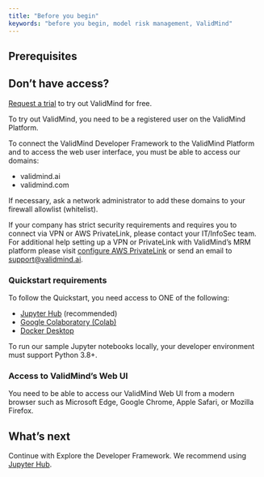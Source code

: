 ```yaml
---
title: "Before you begin"
keywords: "before you begin, model risk management, ValidMind"
---
```


## Prerequisites

::: {.callout-tip}
## Don't have access?
[Request a trial](https://validmind.com/demo) to try out ValidMind for free. 
:::

To try out ValidMind, you need to be a registered user on the ValidMind Platform.

To connect the ValidMind Developer Framework to the ValidMind Platform and to access the web user interface, you must be able to access our domains:

- validmind.ai
- validmind.com

If necessary, ask a network administrator to add these domains to your firewall allowlist (whitelist). 

If your company has strict security requirements and requires you to connect via VPN or AWS PrivateLink, please contact your IT/InfoSec team. For additional help setting up a VPN or PrivateLink with ValidMind's MRM platform please visit [configure AWS PrivateLink](configure-aws-privatelink.qmd) or send an email to <support@validmind.ai>.

### Quickstart requirements

To follow the Quickstart, you need access to ONE of the following:

- [Jupyter Hub](try-developer-framework-with-jupyterhub.qmd) (recommended)
- [Google Colaboratory (Colab)](try-developer-framework-with-colab.qmd)
- [Docker Desktop](try-developer-framework-with-docker.qmd)

To run our sample Jupyter notebooks locally, your developer environment must support Python 3.8+.

<!--- If you download the sample notebooks from Colab, [sample Jupyter notebooks](samples-jupyter-notebooks.qmd), for use To use ourlocally requires Python 3.8+.  ---> 

### Access to ValidMind's Web UI

You need to be able to access our ValidMind Web UI from a modern browser such as Microsoft Edge, Google Chrome, Apple Safari, or Mozilla Firefox.

## What's next

Continue with Explore the Developer Framework. We recommend using [Jupyter Hub](try-developer-framework-with-jupyterhub.qmd). 

